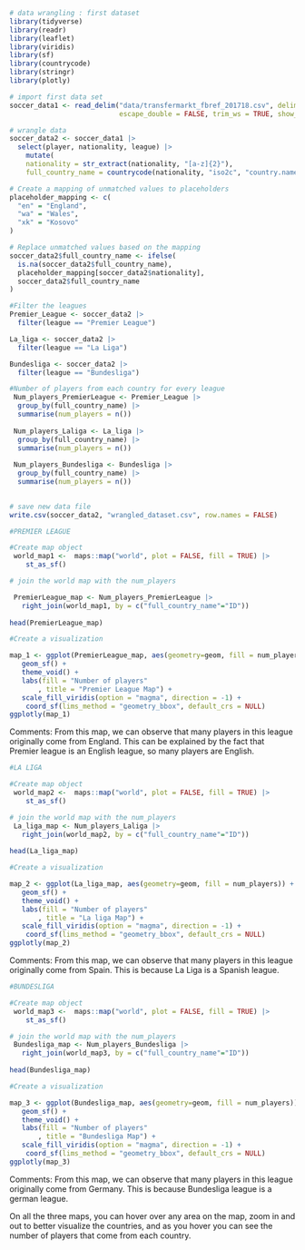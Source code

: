 ```r
# data wrangling : first dataset
library(tidyverse)
library(readr)
library(leaflet)
library(viridis)
library(sf)
library(countrycode)
library(stringr)
library(plotly)

# import first data set
soccer_data1 <- read_delim("data/transfermarkt_fbref_201718.csv", delim = ";", 
                           escape_double = FALSE, trim_ws = TRUE, show_col_types = FALSE)

# wrangle data
soccer_data2 <- soccer_data1 |>
  select(player, nationality, league) |>
    mutate(
    nationality = str_extract(nationality, "[a-z]{2}"),
    full_country_name = countrycode(nationality, "iso2c", "country.name", warn = TRUE))

# Create a mapping of unmatched values to placeholders
placeholder_mapping <- c(
  "en" = "England",
  "wa" = "Wales",
  "xk" = "Kosovo"
)

# Replace unmatched values based on the mapping
soccer_data2$full_country_name <- ifelse(
  is.na(soccer_data2$full_country_name),
  placeholder_mapping[soccer_data2$nationality],
  soccer_data2$full_country_name
)

#Filter the leagues
Premier_League <- soccer_data2 |>
  filter(league == "Premier League")

La_liga <- soccer_data2 |>
  filter(league == "La Liga")

Bundesliga <- soccer_data2 |>
  filter(league == "Bundesliga")

#Number of players from each country for every league
 Num_players_PremierLeague <- Premier_League |>
  group_by(full_country_name) |>
  summarise(num_players = n())
 
 Num_players_Laliga <- La_liga |>
  group_by(full_country_name) |>
  summarise(num_players = n())
 
 Num_players_Bundesliga <- Bundesliga |>
  group_by(full_country_name) |>
  summarise(num_players = n())
  

# save new data file
write.csv(soccer_data2, "wrangled_dataset.csv", row.names = FALSE)
```


```r
#PREMIER LEAGUE

#Create map object
 world_map1 <-  maps::map("world", plot = FALSE, fill = TRUE) |>
    st_as_sf()

# join the world map with the num_players

 PremierLeague_map <- Num_players_PremierLeague |>
   right_join(world_map1, by = c("full_country_name"="ID"))
 
head(PremierLeague_map)

#Create a visualization

map_1 <- ggplot(PremierLeague_map, aes(geometry=geom, fill = num_players)) +
   geom_sf() +
   theme_void() +
   labs(fill = "Number of players"
       , title = "Premier League Map") +
   scale_fill_viridis(option = "magma", direction = -1) +
    coord_sf(lims_method = "geometry_bbox", default_crs = NULL)
ggplotly(map_1)

```
Comments: From this map, we can observe that many players in this league originally come from England. This can be explained by the fact that Premier league is an English league, so many players are English.

```r
#LA LIGA

#Create map object
 world_map2 <-  maps::map("world", plot = FALSE, fill = TRUE) |>
    st_as_sf()

# join the world map with the num_players
 La_liga_map <- Num_players_Laliga |>
   right_join(world_map2, by = c("full_country_name"="ID"))
 
head(La_liga_map)

#Create a visualization

map_2 <- ggplot(La_liga_map, aes(geometry=geom, fill = num_players)) +
   geom_sf() +
   theme_void() +
   labs(fill = "Number of players"
       , title = "La liga Map") +
   scale_fill_viridis(option = "magma", direction = -1) +
    coord_sf(lims_method = "geometry_bbox", default_crs = NULL)
ggplotly(map_2)
```
Comments: From this map, we can observe that many players in this league originally come from Spain. This is because La Liga is a Spanish league. 

```r
#BUNDESLIGA

#Create map object
 world_map3 <-  maps::map("world", plot = FALSE, fill = TRUE) |>
    st_as_sf()

# join the world map with the num_players
 Bundesliga_map <- Num_players_Bundesliga |>
   right_join(world_map3, by = c("full_country_name"="ID"))
 
head(Bundesliga_map)

#Create a visualization

map_3 <- ggplot(Bundesliga_map, aes(geometry=geom, fill = num_players)) +
   geom_sf() +
   theme_void() +
   labs(fill = "Number of players"
       , title = "Bundesliga Map") +
   scale_fill_viridis(option = "magma", direction = -1) +
    coord_sf(lims_method = "geometry_bbox", default_crs = NULL)
ggplotly(map_3)
```
Comments: From this map, we can observe that many players in this league originally come from Germany. This is because Bundesliga league is a german league.

On all the three maps, you can hover over any area on the map, zoom in and out to better visualize the countries, and as you hover you can see the number of players that come from each country.

